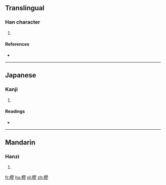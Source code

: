 ==Translingual==

===Han character===
{{Han char|rn=102|rad=田|as=11|sn=16|four=|canj=田尸一竹 (WSMH)}}

# {{defn|Han|sort=田11}}

====References====
* {{Han ref|kx=0766.150|dkj=21936|dj=1176.250|hdz=42552.100|uh=7581|ud=30081}}

----

==Japanese==

===Kanji===
{{ja-kanji|grade=|rs=田11}}

# {{defn|lang=ja|sort=田11}}

====Readings====
* {{ja-readings|on=[[りゅ]] (ryu), [[る]] (ru), [[きく]] (kiku), [[こく]] (koku), [[りゅう]] (ryū)|kun=[[やきばた]] (yakibata)|nanori=}}

----

==Mandarin==

===Hanzi===
{{cmn-hanzi|pin=[[liú]] ([[liu2]])|wg=liu<sup>2</sup>}}

# {{defn|lang=cmn|sort=田11}}

[[fr:疁]]
[[hu:疁]]
[[pl:疁]]
[[zh:疁]]